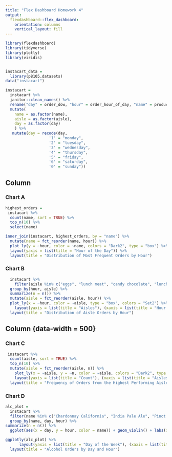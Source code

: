```yaml
---
title: "Flex Dashboard Homework 4"
output: 
  flexdashboard::flex_dashboard:
    orientation: columns
    vertical_layout: fill
---
```


```r
library(flexdashboard)
library(tidyverse)
library(plotly)
library(viridis)


instacart_data = 
  library(p8105.datasets)
data("instacart") 

instacart = 
  instacart %>% 
  janitor::clean_names() %>% 
  rename("day" = order_dow, "hour" = order_hour_of_day, "name" = product_name) %>% 
  mutate(
    name = as.factor(name),
    aisle = as.factor(aisle),
    day = as.factor(day)
    ) %>% 
   mutate(day = recode(day,
                   '1' = "monday", 
                   '2' = "tuesday", 
                   '3' = "wednesday", 
                   '4' = "thursday", 
                   '5' = "friday",
                   '6' = "saturday", 
                   '0' = "sunday")) 

```


Column {data-width=650}
-----------------------------------------------------------------------

### Chart A

```r
highest_orders =
 instacart %>% 
  count(name, sort = TRUE) %>% 
  top_n(10) %>% 
  select(name)

inner_join(instacart, highest_orders, by = "name") %>% 
  mutate(name = fct_reorder(name, hour)) %>% 
  plot_ly(y = ~hour, color = ~name, colors = "Dark2", type = "box") %>% 
  layout(yaxis = list(title = "Hour of the Day")) %>% 
  layout(title = "Distribution of Most Frequent Orders by Hour")
```

### Chart B

```r
  instacart %>% 
    filter(aisle %in% c("eggs", "lunch meat", "candy chocolate", "lunch meat", "cookies cakes", "fresh vegetables")) %>% 
  group_by(hour, aisle) %>% 
  summarize(n = n()) %>% 
  mutate(aisle = fct_reorder(aisle, hour)) %>% 
  plot_ly(x = ~hour, color = ~aisle, type = "box", colors = "Set2") %>% 
    layout(yaxis = list(title = "Aisles"), (xaxis = list(title = "Hour of the Day"))) %>% 
  layout(title = "Distribution of Aisle Orders by Hour")
```


Column {data-width = 500}
-----------------------------------------------------------------------

### Chart C

```r
 instacart %>% 
  count(aisle, sort = TRUE) %>% 
  top_n(10) %>% 
  mutate(aisle = fct_reorder(aisle, n)) %>% 
    plot_ly(x = ~aisle, y = ~n, color = ~aisle, colors = "Dark2", type = "bar", mode = "markers") %>% 
    layout(yaxis = list(title = "Count"), (xaxis = list(title = "Aisles"))) %>% 
  layout(title = "Frequency of Orders from the Highest Performing Aisles")

```

### Chart D

```r
alc_plot = 
  instacart %>% 
  filter(name %in% c("Chardonnay California", "India Pale Ale", "Pinot Noir", "Brut Sparkling Wine", "Pinot Grigio Wine", "Bud Light Beer Cans", "Blue Ribbon Beer")) %>% 
  group_by(name, day, hour) %>% 
summarize(n = n()) %>% 
  ggplot(aes(x = day, y = hour, color = name)) + geom_violin() + labs(x = "Day of the Week", y = "Hour of the Day", Title = "Distribution of Wine and Beer Purchases by day and hour of week")

ggplotly(alc_plot) %>% 
      layout(yaxis = list(title = "Day of the Week"), (xaxis = list(title = "Hour of the Day"))) %>% 
  layout(title = "Alcohol Orders by Day and Hour")


```

